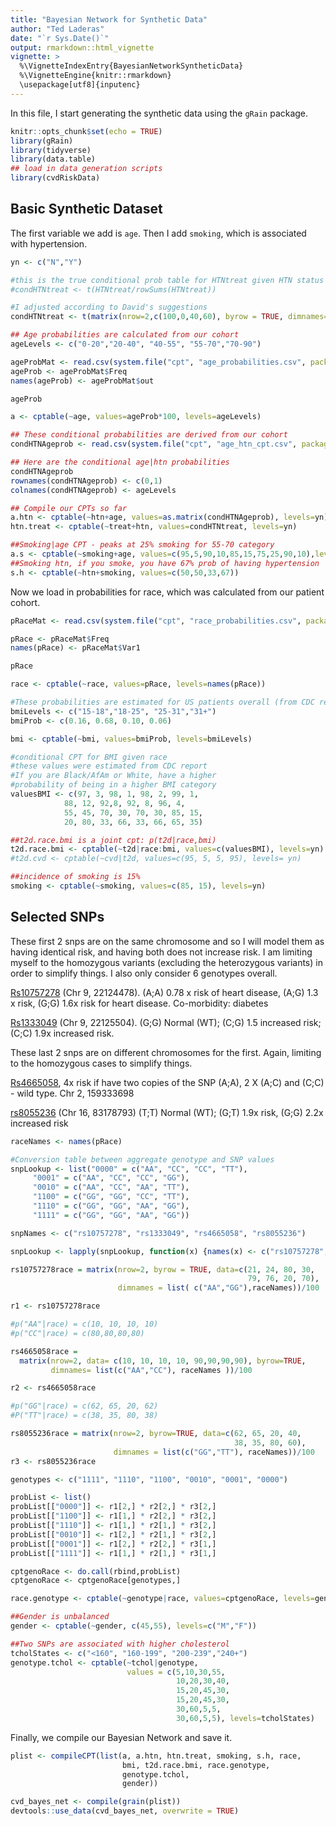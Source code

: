 ```yaml
---
title: "Bayesian Network for Synthetic Data"
author: "Ted Laderas"
date: "`r Sys.Date()`"
output: rmarkdown::html_vignette
vignette: >
  %\VignetteIndexEntry{BayesianNetworkSyntheticData}
  %\VignetteEngine{knitr::rmarkdown}
  \usepackage[utf8]{inputenc}
---
```


In this file, I start generating the synthetic data using the `gRain` package.

```r
knitr::opts_chunk$set(echo = TRUE)
library(gRain)
library(tidyverse)
library(data.table)
## load in data generation scripts
library(cvdRiskData)
```

## Basic Synthetic Dataset

The first variable we add is `age`. Then I add `smoking`, which is associated with hypertension. 

```r
yn <- c("N","Y")

#this is the true conditional prob table for HTNtreat given HTN status
#condHTNtreat <- t(HTNtreat/rowSums(HTNtreat))

#I adjusted according to David's suggestions
condHTNtreat <- t(matrix(nrow=2,c(100,0,40,60), byrow = TRUE, dimnames=list(yn,yn)))

## Age probabilities are calculated from our cohort
ageLevels <- c("0-20","20-40", "40-55", "55-70","70-90")

ageProbMat <- read.csv(system.file("cpt", "age_probabilities.csv", package="cvdRiskData"))
ageProb <- ageProbMat$Freq
names(ageProb) <- ageProbMat$out

ageProb

a <- cptable(~age, values=ageProb*100, levels=ageLevels)

## These conditional probabilities are derived from our cohort
condHTNAgeprob <- read.csv(system.file("cpt", "age_htn_cpt.csv", package="cvdRiskData"), check.names = FALSE)

## Here are the conditional age|htn probabilities
condHTNAgeprob
rownames(condHTNAgeprob) <- c(0,1)
colnames(condHTNAgeprob) <- ageLevels

## Compile our CPTs so far
a.htn <- cptable(~htn+age, values=as.matrix(condHTNAgeprob), levels=yn)
htn.treat <- cptable(~treat+htn, values=condHTNtreat, levels=yn)

##Smoking|age CPT - peaks at 25% smoking for 55-70 category
a.s <- cptable(~smoking+age, values=c(95,5,90,10,85,15,75,25,90,10),levels=yn)
##Smoking htn, if you smoke, you have 67% prob of having hypertension
s.h <- cptable(~htn+smoking, values=c(50,50,33,67))
```

Now we load in probabilities for race, which was calculated from our patient cohort.

```r
pRaceMat <- read.csv(system.file("cpt", "race_probabilities.csv", package="cvdRiskData"))

pRace <- pRaceMat$Freq
names(pRace) <- pRaceMat$Var1

pRace

race <- cptable(~race, values=pRace, levels=names(pRace))

#These probabilities are estimated for US patients overall (from CDC report)
bmiLevels <- c("15-18","18-25", "25-31","31+")
bmiProb <- c(0.16, 0.68, 0.10, 0.06)

bmi <- cptable(~bmi, values=bmiProb, levels=bmiLevels)

#conditional CPT for BMI given race
#these values were estimated from CDC report
#If you are Black/AfAm or White, have a higher 
#probability of being in a higher BMI category
valuesBMI <- c(97, 3, 98, 1, 98, 2, 99, 1,
            88, 12, 92,8, 92, 8, 96, 4,
            55, 45, 70, 30, 70, 30, 85, 15,
            20, 80, 33, 66, 33, 66, 65, 35)

##t2d.race.bmi is a joint cpt: p(t2d|race,bmi)
t2d.race.bmi <- cptable(~t2d|race:bmi, values=c(valuesBMI), levels=yn)
#t2d.cvd <- cptable(~cvd|t2d, values=c(95, 5, 5, 95), levels= yn)

##incidence of smoking is 15%
smoking <- cptable(~smoking, values=c(85, 15), levels=yn)
```

## Selected SNPs

These first 2 snps are on the same chromosome and so I will model them as having identical risk, and having both does not increase risk. I am limiting myself to the homozygous variants (excluding the heterozygous variants) in order to simplify things. I also only consider 6 genotypes overall.

[Rs10757278](http://snpedia.com/index.php/Rs10757278) (Chr 9, 22124478). (A;A) 0.78 x risk of heart disease, (A;G) 1.3 x risk, (G;G) 1.6x risk for heart disease. Co-morbidity: diabetes

[Rs1333049](http://snpedia.com/index.php/Rs1333049) (Chr 9, 22125504). (G;G) Normal (WT); (C;G) 1.5 increased risk; (C;C) 1.9x increased risk.

These last 2 snps are on different chromosomes for the first. Again, limiting to the homozygous cases to simplify things.

[Rs4665058](http://snpedia.com/index.php/Rs4665058), 4x risk if have two copies of the SNP (A;A), 2 X (A;C) and (C;C) - wild type. Chr 2, 159333698

[rs8055236](https://www.snpedia.com/index.php/Rs8055236) (Chr 16, 83178793) (T;T) Normal (WT);
(G;T) 1.9x risk, (G;G) 2.2x increased risk

```r
raceNames <- names(pRace)

#Conversion table between aggregate genotype and SNP values
snpLookup <- list("0000" = c("AA", "CC", "CC", "TT"),
     "0001" = c("AA", "CC", "CC", "GG"),
     "0010" = c("AA", "CC", "AA", "TT"),
     "1100" = c("GG", "GG", "CC", "TT"),
     "1110" = c("GG", "GG", "AA", "GG"),
     "1111" = c("GG", "GG", "AA", "GG"))

snpNames <- c("rs10757278", "rs1333049", "rs4665058", "rs8055236")

snpLookup <- lapply(snpLookup, function(x) {names(x) <- c("rs10757278", "rs1333049", "rs4665058", "rs8055236"); return(x)})

rs10757278race = matrix(nrow=2, byrow = TRUE, data=c(21, 24, 80, 30, 
                                                     79, 76, 20, 70), 
                        dimnames = list( c("AA","GG"),raceNames))/100

r1 <- rs10757278race

#p("AA"|race) = c(10, 10, 10, 10) 
#p("CC"|race) = c(80,80,80,80)

rs4665058race = 
  matrix(nrow=2, data= c(10, 10, 10, 10, 90,90,90,90), byrow=TRUE, 
         dimnames= list(c("AA","CC"), raceNames ))/100

r2 <- rs4665058race

#p("GG"|race) = c(62, 65, 20, 62)
#P("TT"|race) = c(38, 35, 80, 38)

rs8055236race = matrix(nrow=2, byrow=TRUE, data=c(62, 65, 20, 40, 
                                                  38, 35, 80, 60),
                       dimnames = list(c("GG","TT"), raceNames))/100
r3 <- rs8055236race

genotypes <- c("1111", "1110", "1100", "0010", "0001", "0000")

probList <- list()
probList[["0000"]] <- r1[2,] * r2[2,] * r3[2,]
probList[["1100"]] <- r1[1,] * r2[2,] * r3[2,]
probList[["1110"]] <- r1[1,] * r2[1,] * r3[2,]
probList[["0010"]] <- r1[2,] * r2[1,] * r3[2,]
probList[["0001"]] <- r1[2,] * r2[2,] * r3[1,]
probList[["1111"]] <- r1[1,] * r2[1,] * r3[1,]

cptgenoRace <- do.call(rbind,probList)
cptgenoRace <- cptgenoRace[genotypes,]

race.genotype <- cptable(~genotype|race, values=cptgenoRace, levels=genotypes, normalize=TRUE)

##Gender is unbalanced
gender <- cptable(~gender, c(45,55), levels=c("M","F"))

##Two SNPs are associated with higher cholesterol
tcholStates <- c("<160", "160-199", "200-239","240+")
genotype.tchol <- cptable(~tchol|genotype, 
                          values = c(5,10,30,55,
                                     10,20,30,40,
                                     15,20,45,30,
                                     15,20,45,30,
                                     30,60,5,5,
                                     30,60,5,5), levels=tcholStates)
```

Finally, we compile our Bayesian Network and save it.

```r
plist <- compileCPT(list(a, a.htn, htn.treat, smoking, s.h, race,
                         bmi, t2d.race.bmi, race.genotype, 
                         genotype.tchol,
                         gender))

cvd_bayes_net <- compile(grain(plist))
devtools::use_data(cvd_bayes_net, overwrite = TRUE)
```

